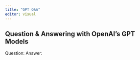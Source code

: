 ```yaml
---
title: "GPT Q&A"
editor: visual
---
```


## Question & Answering with OpenAI's GPT Models

Question:
Answer:

